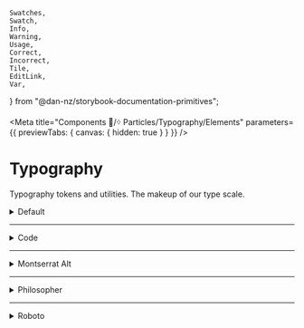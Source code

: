 	Swatches,
	Swatch,
	Info,
	Warning,
	Usage,
	Correct,
	Incorrect,
	Tile,
	EditLink,
	Var,
} from "@dan-nz/storybook-documentation-primitives";

<Meta title="Components 🧩/᠅ Particles/Typography/Elements"
parameters={{ previewTabs: { canvas: { hidden: true } } }} />

# Typography

Typography tokens and utilities. The makeup of our type scale.

<details>
  <summary style={{fontSize:'1.5rem',fontWeight:800}}>Default</summary>
<table width="100%">
  <thead>
    <tr>
      <th>font element</th>
      <th>font var (scss / css)</th>
    </tr>
  </thead>
  <tbody>
    <tr><td><h1>H1</h1></td><td><Var>n/a</Var></td></tr>
    <tr><td><h2>H2</h2></td><td><Var>n/a</Var></td></tr>
    <tr><td><h3>H3</h3></td><td><Var>n/a</Var></td></tr>
    <tr><td><h4>H4</h4></td><td><Var>n/a</Var></td></tr>
    <tr><td><h5>H5</h5></td><td><Var>n/a</Var></td></tr>
    <tr><td>Text</td><td><Var>n/a</Var></td></tr>
  </tbody>
</table>
</details>

<hr/>

<details>
  <summary style={{fontFamily:'var(--dq-font-code-family)',fontSize:'1.5rem',fontWeight:800}}>Code</summary>
<table width="100%">
  <thead>
    <tr>
      <th>font element</th>
      <th>font var (scss / css)</th>
    </tr>
  </thead>
  <tbody>
    <tr><td style={{font:'var(--dq-typography-code-h1-font)',margin:'var(--dq-typography-code-h1-margin)'}}>
      H1
      </td>
      <td valign="center"><Var>$dqTypographyCodeH1Font</Var> / <Var>--dq-typography-code-h1-font</Var>
      <br/><Var>$dqTypographyCodeH1Margin</Var> / <Var>--dq-typography-code-h1-margin</Var>
      </td>
    </tr>
    <tr><td style={{font:'var(--dq-typography-code-h2-font)',margin:'var(--dq-typography-code-h2-margin)'}}>
      H2
      </td>
      <td><Var>$dqTypographyCodeH2Font</Var> / <Var>--dq-typography-code-h2-font</Var>
      <br/><Var>$dqTypographyCodeH2Margin</Var> / <Var>--dq-typography-code-h2-margin</Var>
      </td>
    </tr>
    <tr><td style={{font:'var(--dq-typography-code-h3-font)',margin:'var(--dq-typography-code-h3-margin)'}}>
      H3
      </td>
      <td><Var>$dqTypographyCodeH3Font</Var> / <Var>--dq-typography-code-h3-font</Var>
      <br/><Var>$dqTypographyCodeH3Margin</Var> / <Var>--dq-typography-code-h3-margin</Var>
      </td>
    </tr>
    <tr><td style={{font:'var(--dq-typography-code-h4-font)',margin:'var(--dq-typography-code-h4-margin)'}}>
      H4
      </td>
      <td><Var>$dqTypographyCodeH4Font</Var> / <Var>--dq-typography-code-h4-font</Var>
      <br/><Var>$dqTypographyCodeH4Margin</Var> / <Var>--dq-typography-code-h4-margin</Var>
      </td>
    </tr>
    <tr><td style={{font:'var(--dq-typography-code-h5-font)',margin:'var(--dq-typography-code-h5-margin)'}}>
      H5
      </td>
      <td><Var>$dqTypographyCodeH5Font</Var> / <Var>--dq-typography-code-h5-font</Var>
      <br/><Var>$dqTypographyCodeH5Margin</Var> / <Var>--dq-typography-code-h5-margin</Var>
      </td>
    </tr>
    <tr><td style={{font:'var(--dq-typography-code-text-font)',margin:'var(--dq-typography-code-text-margin)'}}>
      Text
      </td>
      <td><Var>$dqTypographyCodeTextFont</Var> / <Var>--dq-typography-code-text-font</Var>
      <br/><Var>$dqTypographyCodeTextMargin</Var> / <Var>--dq-typography-code-text-margin</Var>
      </td>
    </tr>
  </tbody>
</table>
</details>

<hr/>

<details>
  <summary style={{fontFamily:'var(--dq-font-mont-alt-family)',fontSize:'1.5rem',fontWeight:800}}>Montserrat Alt</summary>
<table width="100%">
  <thead>
    <tr>
      <th>font element</th>
      <th>font var (scss / css)</th>
    </tr>
  </thead>
  <tbody>
    <tr><td style={{font:'var(--dq-typography-montserrat-h1-font)',margin:'var(--dq-typography-montserrat-h1-margin)'}}>
      H1
      </td>
      <td><Var>$dqTypographyMontserratH1Font</Var> / <Var>--dq-typography-montserrat-h1-font</Var>
      <br/><Var>$dqTypographyMontserratH1Margin</Var> / <Var>--dq-typography-montserrat-h1-margin</Var>
      </td>
    </tr>
    <tr><td style={{font:'var(--dq-typography-montserrat-h2-font)',margin:'var(--dq-typography-montserrat-h2-margin)'}}>
      H2
      </td>
      <td><Var>$dqTypographyMontserratH2Font</Var> / <Var>--dq-typography-montserrat-h2-font</Var>
      <br/><Var>$dqTypographyMontserratH2Margin</Var> / <Var>--dq-typography-montserrat-h2-margin</Var>
      </td>
    </tr>
    <tr><td style={{font:'var(--dq-typography-montserrat-h3-font)',margin:'var(--dq-typography-montserrat-h3-margin)'}}>
      H3
      </td>
      <td><Var>$dqTypographyMontserratH3Font</Var> / <Var>--dq-typography-montserrat-h3-font</Var>
      <br/><Var>$dqTypographyMontserratH3Margin</Var> / <Var>--dq-typography-montserrat-h3-margin</Var>
      </td>
    </tr>
    <tr><td style={{font:'var(--dq-typography-montserrat-h4-font)',margin:'var(--dq-typography-montserrat-h4-margin)'}}>
      H4
      </td>
      <td><Var>$dqTypographyMontserratH4Font</Var> / <Var>--dq-typography-montserrat-h4-font</Var>
      <br/><Var>$dqTypographyMontserratH4Margin</Var> / <Var>--dq-typography-montserrat-h4-margin</Var>
      </td>
    </tr>
    <tr><td style={{font:'var(--dq-typography-montserrat-h5-font)',margin:'var(--dq-typography-montserrat-h5-margin)'}}>
      H5
      </td>
      <td><Var>$dqTypographyMontserratH5Font</Var> / <Var>--dq-typography-montserrat-h5-font</Var>
      <br/><Var>$dqTypographyMontserratH5Margin</Var> / <Var>--dq-typography-montserrat-h5-margin</Var>
      </td>
    </tr>
    <tr><td style={{font:'var(--dq-typography-montserrat-text-font)',margin:'var(--dq-typography-montserrat-text-margin)'}}>
      Text
      </td>
      <td><Var>$dqTypographyMontserratTextFont</Var> / <Var>--dq-typography-montserrat-text-font</Var>
      <br/><Var>$dqTypographyMontserratTextMargin</Var> / <Var>--dq-typography-montserrat-text-margin</Var>
      </td>
    </tr>
  </tbody>
</table>
</details>

<hr/>

<details>
  <summary style={{fontFamily:'var(--dq-font-philosopher-family)',fontSize:'1.5rem',fontWeight:800}}>Philosopher</summary>
<table width="100%">
  <thead>
    <tr>
      <th>font element</th>
      <th>font var (scss / css)</th>
    </tr>
  </thead>
  <tbody>
    <tr><td style={{font:'var(--dq-typography-philosopher-h1-font)',margin:'var(--dq-typography-philosopher-h1-margin)'}}>
      H1
      </td>
      <td><Var>$dqTypographyPhilosopherH1Font</Var> / <Var>--dq-typography-philosopher-h1-font</Var>
      <br/><Var>$dqTypographyPhilosopherH1Margin</Var> / <Var>--dq-typography-philosopher-h1-margin</Var>
      </td>
    </tr>
    <tr><td style={{font:'var(--dq-typography-philosopher-h2-font)',margin:'var(--dq-typography-philosopher-h2-margin)'}}>
      H2
      </td>
      <td><Var>$dqTypographyPhilosopherH2Font</Var> / <Var>--dq-typography-philosopher-h2-font</Var>
      <br/><Var>$dqTypographyPhilosopherH2Margin</Var> / <Var>--dq-typography-philosopher-h2-margin</Var>
      </td>
    </tr>
    <tr><td style={{font:'var(--dq-typography-philosopher-h3-font)',margin:'var(--dq-typography-philosopher-h3-margin)'}}>
      H3
      </td>
      <td><Var>$dqTypographyPhilosopherH3Font</Var> / <Var>--dq-typography-philosopher-h3-font</Var>
      <br/><Var>$dqTypographyPhilosopherH3Margin</Var> / <Var>--dq-typography-philosopher-h3-margin</Var>
      </td>
    </tr>
    <tr><td style={{font:'var(--dq-typography-philosopher-h4-font)',margin:'var(--dq-typography-philosopher-h4-margin)'}}>
      H4
      </td>
      <td><Var>$dqTypographyPhilosopherH4Font</Var> / <Var>--dq-typography-philosopher-h4-font</Var>
      <br/><Var>$dqTypographyPhilosopherH4Margin</Var> / <Var>--dq-typography-philosopher-h4-margin</Var>
      </td>
    </tr>
    <tr><td style={{font:'var(--dq-typography-philosopher-h5-font)',margin:'var(--dq-typography-philosopher-h5-margin)'}}>
      H5
      </td>
      <td><Var>$dqTypographyPhilosopherH5Font</Var> / <Var>--dq-typography-philosopher-h5-font</Var>
      <br/><Var>$dqTypographyPhilosopherH5Margin</Var> / <Var>--dq-typography-philosopher-h5-margin</Var>
      </td>
    </tr>
    <tr><td style={{font:'var(--dq-typography-philosopher-text-font)',margin:'var(--dq-typography-philosopher-text-margin)'}}>
      Text
      </td>
      <td><Var>$dqTypographyPhilosopherTextFont</Var> / <Var>--dq-typography-philosopher-text-font</Var>
      <br/><Var>$dqTypographyPhilosopherTextMargin</Var> / <Var>--dq-typography-philosopher-text-margin</Var>
      </td>
    </tr>
    </tbody>
</table>
</details>

<hr/>

<details>
  <summary style={{fontFamily:'var(--dq-font-roboto-family)',fontSize:'1.5rem',fontWeight:800}}>Roboto</summary>
<table width="100%">
  <thead>
    <tr>
      <th>font element</th>
      <th>font var (scss / css)</th>
    </tr>
  </thead>
  <tbody>
    <tr><td style={{font:'var(--dq-typography-roboto-h1-font)',margin:'var(--dq-typography-roboto-h1-margin)'}}>
      H1
      </td>
      <td><Var>$dqTypographyRobotoH1Font</Var> / <Var>--dq-typography-roboto-h1-font</Var>
      <br/><Var>$dqTypographyRobotoH1Margin</Var> / <Var>--dq-typography-roboto-h1-margin</Var>
      </td>
    </tr>
    <tr><td style={{font:'var(--dq-typography-roboto-h2-font)',margin:'var(--dq-typography-roboto-h2-margin)'}}>
      H2
      </td>
      <td><Var>$dqTypographyRobotoH2Font</Var> / <Var>--dq-typography-roboto-h2-font</Var>
      <br/><Var>$dqTypographyRobotoH2Margin</Var> / <Var>--dq-typography-roboto-h2-margin</Var>
      </td>
    </tr>
    <tr><td style={{font:'var(--dq-typography-roboto-h3-font)',margin:'var(--dq-typography-roboto-h3-margin)'}}>
      H3
      </td>
      <td><Var>$dqTypographyRobotoH3Font</Var> / <Var>--dq-typography-roboto-h3-font</Var>
      <br/><Var>$dqTypographyRobotoH3Margin</Var> / <Var>--dq-typography-roboto-h3-margin</Var>
      </td>
    </tr>
    <tr><td style={{font:'var(--dq-typography-roboto-h4-font)',margin:'var(--dq-typography-roboto-h4-margin)'}}>
      H4
      </td>
      <td><Var>$dqTypographyRobotoH4Font</Var> / <Var>--dq-typography-roboto-h4-font</Var>
      <br/><Var>$dqTypographyRobotoH4Margin</Var> / <Var>--dq-typography-roboto-h4-margin</Var>
      </td>
    </tr>
    <tr><td style={{font:'var(--dq-typography-roboto-h5-font)',margin:'var(--dq-typography-roboto-h5-margin)'}}>
      H5
      </td>
      <td><Var>$dqTypographyRobotoH5Font</Var> / <Var>--dq-typography-roboto-h5-font</Var>
      <br/><Var>$dqTypographyRobotoH5Margin</Var> / <Var>--dq-typography-roboto-h5-margin</Var>
      </td>
    </tr>
    <tr><td style={{font:'var(--dq-typography-roboto-text-font)',margin:'var(--dq-typography-roboto-text-margin)'}}>
      Text
      </td>
      <td><Var>$dqTypographyRobotoTextFont</Var> / <Var>--dq-typography-roboto-text-font</Var>
      <br/><Var>$dqTypographyRobotoTextMargin</Var> / <Var>--dq-typography-roboto-text-margin</Var>
      </td>
    </tr>
    </tbody>
</table>
</details>
